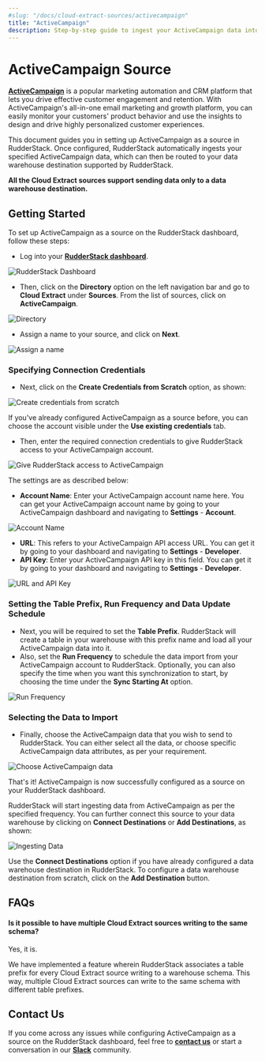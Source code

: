 ```yaml
---
#slug: "/docs/cloud-extract-sources/activecampaign"
title: "ActiveCampaign"
description: Step-by-step guide to ingest your ActiveCampaign data into RudderStack.
---
```


# ActiveCampaign Source

[**ActiveCampaign**](https://www.activecampaign.com/) is a popular marketing automation and CRM platform that lets you drive effective customer engagement and retention. With ActiveCampaign's all-in-one email marketing and growth platform, you can easily monitor your customers' product behavior and use the insights to design and drive highly personalized customer experiences.

This document guides you in setting up ActiveCampaign as a source in RudderStack. Once configured, RudderStack automatically ingests your specified ActiveCampaign data, which can then be routed to your data warehouse destination supported by RudderStack.

<div class="infoBlock">

**All the Cloud Extract sources support sending data only to a data warehouse destination.**

</div>

## Getting Started

To set up ActiveCampaign as a source on the RudderStack dashboard, follow these steps:

- Log into your [**RudderStack dashboard**](https://app.rudderlabs.com/signup?type=freetrial).

<!--<img src="../assets/1 (15) (1) (1).png" />-->

<img src="../assets/1 (15) (1) (1).png" alt="RudderStack Dashboard" />

- Then, click on the **Directory** option on the left navigation bar and go to **Cloud Extract** under **Sources**. From the list of sources, click on **ActiveCampaign**.

<!--<img src="../assets/2 (28).png" />-->

<img src="../assets/2 (28).png" alt="Directory" />

- Assign a name to your source, and click on **Next**.

<!--<img src="../assets/3 (25).png" />-->

<img src="../assets/3 (25).png" alt="Assign a name" />

### Specifying Connection Credentials

- Next, click on the **Create Credentials from Scratch** option, as shown:

<!-- <img src="../assets/4 (24).png" />-->

<img
  src="../assets/4 (24).png"
  alt="Create credentials from scratch"
/>

<div class="successBlock">

  If you've already configured ActiveCampaign as a source before, you can choose
  the account visible under the **Use existing credentials** tab.
</div>

- Then, enter the required connection credentials to give RudderStack access to your ActiveCampaign account.

<!--<img src="../assets/5 (23).png" />-->

<img
  src="../assets/5 (23).png"
  alt="Give RudderStack access to ActiveCampaign"
/>

The settings are as described below:

- **Account Name**: Enter your ActiveCampaign account name here. You can get your ActiveCampaign account name by going to your ActiveCampaign dashboard and navigating to **Settings** - **Account**.

<!--<img src="../assets/settings.png" />-->

<img src="../assets/settings.png" alt="Account Name" />

- **URL**: This refers to your ActiveCampaign API access URL. You can get it by going to your dashboard and navigating to **Settings** - **Developer**.
- **API Key**: Enter your ActiveCampaign API key in this field. You can get it by going to your dashboard and navigating to **Settings** - **Developer**.

<!--<img src="../assets/settings-2.png" />-->

<img src="../assets/settings-2.png" alt="URL and API Key" />

### Setting the Table Prefix, Run Frequency and Data Update Schedule

- Next, you will be required to set the **Table Prefix**. RudderStack will create a table in your warehouse with this prefix name and load all your ActiveCampaign data into it.
- Also, set the **Run Frequency** to schedule the data import from your ActiveCampaign account to RudderStack. Optionally, you can also specify the time when you want this synchronization to start, by choosing the time under the **Sync Starting At** option.

<!--<img src="../assets/6 (21).png" />-->

<img src="../assets/6 (21).png" alt="Run Frequency" />

### Selecting the Data to Import

- Finally, choose the ActiveCampaign data that you wish to send to RudderStack. You can either select all the data, or choose specific ActiveCampaign data attributes, as per your requirement.

<!--<img src="../assets/7 (16).png" />-->

<img src="../assets/7 (16).png" alt="Choose ActiveCampaign data" />

That's it! ActiveCampaign is now successfully configured as a source on your RudderStack dashboard.

RudderStack will start ingesting data from ActiveCampaign as per the specified frequency. You can further connect this source to your data warehouse by clicking on **Connect Destinations** or **Add Destinations**, as shown:

<!--<img src="../assets/8 (8).png" />-->

<img src="../assets/8 (8).png" alt="Ingesting Data" />

<div class="successBlock">

  Use the **Connect Destinations** option if you have already
  configured a data warehouse destination in RudderStack. To configure a data
  warehouse destination from scratch, click on the
  **Add Destination** button.
</div>

## FAQs

#### Is it possible to have multiple Cloud Extract sources writing to the same schema?

Yes, it is.

We have implemented a feature wherein RudderStack associates a table prefix for every Cloud Extract source writing to a warehouse schema. This way, multiple Cloud Extract sources can write to the same schema with different table prefixes.

## Contact Us

If you come across any issues while configuring ActiveCampaign as a source on the RudderStack dashboard, feel free to [**contact us**](mailto:%20docs@rudderstack.com) or start a conversation in our [**Slack**](https://rudderstack.com/join-rudderstack-slack-community) community.
